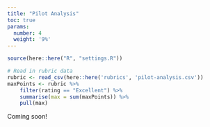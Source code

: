```yaml
---
title: "Pilot Analysis"
toc: true
params:
  number: 4
  weight: '9%'
---
```


```r
source(here::here("R", "settings.R"))

# Read in rubric data
rubric <- read_csv(here::here('rubrics', 'pilot-analysis.csv'))
maxPoints <- rubric %>%
    filter(rating == "Excellent") %>%
    summarise(max = sum(maxPoints)) %>%
    pull(max)
```

Coming soon!
